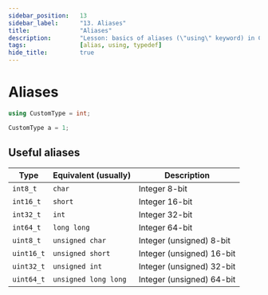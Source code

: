 ```yaml
---
sidebar_position:	13
sidebar_label:		"13. Aliases"
title:				"Aliases"
description:		"Lesson: basics of aliases (\"using\" keyword) in C++ language"
tags:				[alias, using, typedef]
hide_title:			true
---
```



<NotFinished/>

# Aliases

```cpp title="🔹 Creating own alias"
using CustomType = int;
```
```cpp title="🔹 Example usage"
CustomType a = 1;
```

## Useful aliases

| Type | Equivalent (usually) | Description |
| ---- | ----- | ----- |
| `int8_t` | `char` | Integer 8-bit |
| `int16_t` | `short` | Integer 16-bit |
| `int32_t` | `int` | Integer 32-bit |
| `int64_t` | `long long` | Integer 64-bit |
| `uint8_t` | `unsigned char` | Integer (unsigned) 8-bit |
| `uint16_t` | `unsigned short` | Integer (unsigned) 16-bit |
| `uint32_t` | `unsigned int` | Integer (unsigned) 32-bit |
| `uint64_t` | `unsigned long long` | Integer (unsigned) 64-bit |

